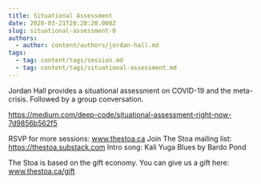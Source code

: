 ```yaml
---
title: Situational Assessment
date: 2020-03-21T20:20:28.000Z
slug: situational-assessment-0
authors:
  - author: content/authors/jordan-hall.md
tags:
  - tag: content/tags/session.md
  - tag: content/tags/situational-assessment.md
---
```


Jordan Hall provides a situational assessment on COVID-19 and the meta-crisis. Followed by a group conversation. 

https://medium.com/deep-code/situational-assessment-right-now-7d9856b562f5

RSVP for more sessions: www.thestoa.ca
Join The Stoa mailing list: https://thestoa.substack.com
Intro song: Kali Yuga Blues by Bardo Pond

The Stoa is based on the gift economy. You can give us a gift here: www.thestoa.ca/gift
